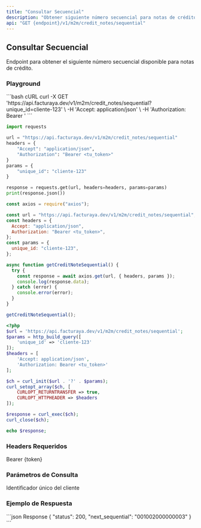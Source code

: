 ```yaml
---
title: "Consultar Secuencial"
description: "Obtener siguiente número secuencial para notas de crédito"
api: "GET {endpoint}/v1/m2m/credit_notes/sequential"
---
```


## Consultar Secuencial

Endpoint para obtener el siguiente número secuencial disponible para notas de crédito.

### Playground

<RequestExample>
```bash cURL
curl -X GET 'https://api.facturaya.dev/v1/m2m/credit_notes/sequential?unique_id=cliente-123' \
  -H 'Accept: application/json' \
  -H 'Authorization: Bearer <tu_token>'
```

```python Python
import requests

url = "https://api.facturaya.dev/v1/m2m/credit_notes/sequential"
headers = {
    "Accept": "application/json",
    "Authorization": "Bearer <tu_token>"
}
params = {
    "unique_id": "cliente-123"
}

response = requests.get(url, headers=headers, params=params)
print(response.json())
```

```javascript Node.js
const axios = require("axios");

const url = "https://api.facturaya.dev/v1/m2m/credit_notes/sequential";
const headers = {
  Accept: "application/json",
  Authorization: "Bearer <tu_token>",
};
const params = {
  unique_id: "cliente-123",
};

async function getCreditNoteSequential() {
  try {
    const response = await axios.get(url, { headers, params });
    console.log(response.data);
  } catch (error) {
    console.error(error);
  }
}

getCreditNoteSequential();
```

```php PHP
<?php
$url = 'https://api.facturaya.dev/v1/m2m/credit_notes/sequential';
$params = http_build_query([
    'unique_id' => 'cliente-123'
]);
$headers = [
    'Accept: application/json',
    'Authorization: Bearer <tu_token>'
];

$ch = curl_init($url . '?' . $params);
curl_setopt_array($ch, [
    CURLOPT_RETURNTRANSFER => true,
    CURLOPT_HTTPHEADER => $headers
]);

$response = curl_exec($ch);
curl_close($ch);

echo $response;
```

</RequestExample>

### Headers Requeridos

<ParamField header="Authorization" type="string" required>
  Bearer {token}
</ParamField>

### Parámetros de Consulta

<ParamField query="unique_id" type="string" required>
  Identificador único del cliente
</ParamField>

### Ejemplo de Respuesta

<ResponseExample>
```json Response
{
  "status": 200,
  "next_sequential": "001002000000003"
}
```
</ResponseExample>
